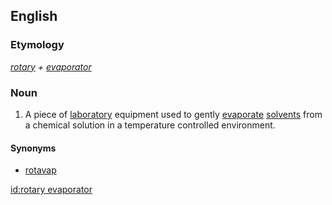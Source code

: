 ==English==
{{wikipedia}}

===Etymology===
''[[rotary]] + [[evaporator]]''

===Noun===
{{en-noun|head=[[rotary]] [[evaporator]]}}

# {{context|chemistry|biochemistry}} A piece of [[laboratory]] equipment used to gently [[evaporate]] [[solvents]] from a chemical solution in a temperature controlled environment.

====Synonyms====
* [[rotavap]]

[[id:rotary evaporator]]